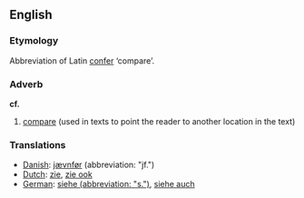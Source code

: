 ==English==
===Etymology===
Abbreviation of Latin [[confer#Latin|confer]] ‘compare’.

===Adverb===
'''cf.'''
# [[compare]] (used in texts to point the reader to another location in the text)

===Translations===
*[[Danish]]: [[jævnfør]] (abbreviation: "jf.")
*[[Dutch]]: [[zie]], [[zie ook]]
*[[German]]: [[siehe (abbreviation: "s.")]], [[siehe auch]]